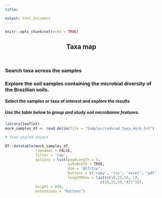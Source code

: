 ```yaml
---
title:

output: html_document
---
```


```r
knitr::opts_chunk$set(echo = TRUE)
```

```{=html}
<!DOCTYPE html>
<html lang="en">
<head>
    <meta charset="UTF-8">
    <meta http-equiv="X-UA-Compatible" content="IE=edge">
    <meta name="viewport" content="width=device-width, initial-scale=1.0">
    <title>Taxa Map</title>
</head>
<body>
    <header>
        <h2>Taxa map</h2>
    </header>
    <h3>Search taxa across the samples</h3>
</body>
</html>
```
### Explore the soil samples containing the microbial diversity of the Brazilian soils.

#### Select the samples or taxa of interest and explore the results

##### Use the table below to group and study soil microbiome features.

```r
library(leaflet)
mock_samples_df <- read.delim(file = "Samples/reduced_taxa_mock.txt")

# feed shared object

DT::datatable(mock_samples_df,
              rownames = FALSE,
              filter = 'top',
              options = list(pageLength = 5, 
                             autoWidth = TRUE, 
                             dom = 'Blfrtip',
                             buttons = c('copy', 'csv', 'excel', 'pdf', 'print'),
                             lengthMenu = list(c(10,25,50,-1),
                                            c(10,25,50,"All"))),
              height = 600,
              extensions = "Buttons")
```
